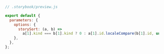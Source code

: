 ```js
// .storybook/preview.js

export default {
  parameters: {
    options: {
      storySort: (a, b) =>
        a[1].kind === b[1].kind ? 0 : a[1].id.localeCompare(b[1].id, undefined, { numeric: true }),
    },
  },
};
```

